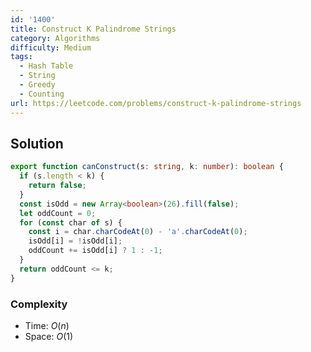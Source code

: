 ```yaml
---
id: '1400'
title: Construct K Palindrome Strings
category: Algorithms
difficulty: Medium
tags:
  - Hash Table
  - String
  - Greedy
  - Counting
url: https://leetcode.com/problems/construct-k-palindrome-strings
---
```


## Solution

```typescript showLineNumbers
export function canConstruct(s: string, k: number): boolean {
  if (s.length < k) {
    return false;
  }
  const isOdd = new Array<boolean>(26).fill(false);
  let oddCount = 0;
  for (const char of s) {
    const i = char.charCodeAt(0) - 'a'.charCodeAt(0);
    isOdd[i] = !isOdd[i];
    oddCount += isOdd[i] ? 1 : -1;
  }
  return oddCount <= k;
}
```

### Complexity

- Time: $O(n)$
- Space: $O(1)$
